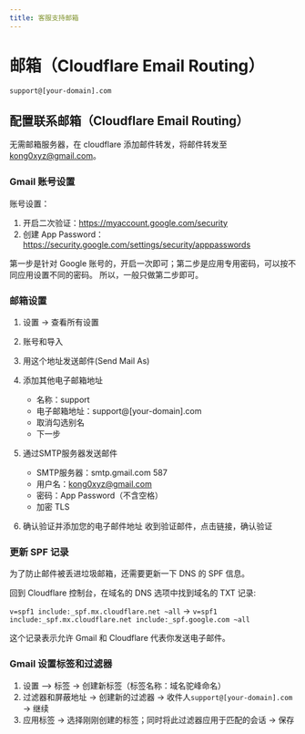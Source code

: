 ```yaml
---
title: 客服支持邮箱
---
```


# 邮箱（Cloudflare Email Routing）

`support@[your-domain].com`

## 配置联系邮箱（Cloudflare Email Routing）

无需邮箱服务器，在 cloudflare 添加邮件转发，将邮件转发至 kong0xyz@gmail.com。

### Gmail 账号设置

账号设置：
1. 开启二次验证：https://myaccount.google.com/security
2. 创建 App Password：https://security.google.com/settings/security/apppasswords

第一步是针对 Google 账号的，开启一次即可；第二步是应用专用密码，可以按不同应用设置不同的密码。
所以，一般只做第二步即可。

### 邮箱设置

1. 设置 -> 查看所有设置
2. 账号和导入
3. 用这个地址发送邮件(Send Mail As)
4. 添加其他电子邮箱地址
   - 名称：support
   - 电子邮箱地址：support@[your-domain].com
   - 取消勾选别名
   - 下一步
5. 通过SMTP服务器发送邮件
   - SMTP服务器：smtp.gmail.com 587
   - 用户名：kong0xyz@gmail.com
   - 密码：App Password（不含空格）
   - 加密 TLS

6. 确认验证并添加您的电子邮件地址
   收到验证邮件，点击链接，确认验证

### 更新 SPF 记录

为了防止邮件被丢进垃圾邮箱，还需要更新一下 DNS 的 SPF 信息。

回到 Cloudflare 控制台，在域名的 DNS 选项中找到域名的 TXT 记录:

`v=spf1 include:_spf.mx.cloudflare.net ~all` -> `v=spf1 include:_spf.mx.cloudflare.net include:_spf.google.com ~all`

这个记录表示允许 Gmail 和 Cloudflare 代表你发送电子邮件。

### Gmail 设置标签和过滤器

1. 设置 —> 标签 -> 创建新标签（标签名称：域名驼峰命名）
2. 过滤器和屏蔽地址 -> 创建新的过滤器 -> 收件人`support@[your-domain].com` -> 继续
3. 应用标签 -> 选择刚刚创建的标签；同时将此过滤器应用于匹配的会话 -> 保存
